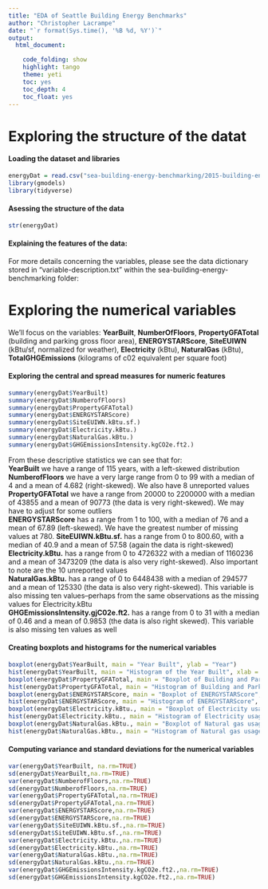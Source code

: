 ```yaml
---
title: "EDA of Seattle Building Energy Benchmarks"
author: "Christopher Lacrampe"
date: "`r format(Sys.time(), '%B %d, %Y')`"
output: 
  html_document:

    code_folding: show
    highlight: tango
    theme: yeti
    toc: yes
    toc_depth: 4
    toc_float: yes
---
```


# Exploring the structure of the datat

#### Loading the dataset and libraries

```r
energyDat = read.csv("sea-building-energy-benchmarking/2015-building-energy-benchmarking.csv")
library(gmodels)
library(tidyverse)
```

#### Asessing the structure of the data

```r
str(energyDat)
```

#### Explaining the features of the data:

For more details concerning the variables, please see the data dictionary stored in "variable-description.txt" within the sea-building-energy-benchmarking folder:

# Exploring the numerical variables
We'll focus on the variables: **YearBuilt**, **NumberOfFloors**, **PropertyGFATotal** (building and parking gross floor area), **ENERGYSTARScore**, **SiteEUIWN** (kBtu/sf, normalized for weather), **Electricity** (kBtu), **NaturalGas** (kBtu), **TotalGHGEmissions** (kilograms of c02 equivalent per square foot)

#### Exploring the central and spread measures for numeric features

```r
summary(energyDat$YearBuilt)
summary(energyDat$NumberofFloors)
summary(energyDat$PropertyGFATotal)
summary(energyDat$ENERGYSTARScore)
summary(energyDat$SiteEUIWN.kBtu.sf.)
summary(energyDat$Electricity.kBtu.)
summary(energyDat$NaturalGas.kBtu.)
summary(energyDat$GHGEmissionsIntensity.kgCO2e.ft2.)
```

From these descriptive statistics we can see that for:  
**YearBuilt** we have a range of 115 years, with a left-skewed distribution  
**NumberofFloors** we have a very large range from 0 to 99 with a median of 4 and a mean of 4.682 (right-skewed). We also have 8 unreported values  
**PropertyGFATotal** we have a range from 20000 to 2200000 with a median of 43855 and a mean of 90773 (the data is very right-skewed). We may have to adjust for some outliers  
**ENERGYSTARScore** has a range from 1 to 100, with a median of 76 and a mean of 67.89 (left-skewed). We have the greatest number of missing values at 780.
**SiteEUIWN.kBtu.sf.** has a range from 0 to 800.60, with a median of 40.9 and a mean of 57.58 (again the data is right-skewed)  
**Electricity.kBtu.** has a range from 0 to 4726322 with a median of 1160236 and a mean of 3473209 (the data is also very right-skewed). Also important to note are the 10 unreported values  
**NaturalGas.kBtu.** has a range of 0 to 6448438 with a median of 294577 and a mean of 125330 (the data is also very right-skewed). This variable is also missing ten values--perhaps from the same observations as the missing values for Electricity.kBtu  
**GHGEmissionsIntensity.gjC02e.ft2.** has a range from 0 to 31 with a median of 0.46 and a mean of 0.9853 (the data is also right skewed). This variable is also missing ten values as well  

#### Creating boxplots and histograms for the numerical variables  

```r
boxplot(energyDat$YearBuilt, main = "Year Built", ylab = "Year")
hist(energyDat$YearBuilt, main = "Histogram of the Year Built", xlab = "Year")
boxplot(energyDat$PropertyGFATotal, main = "Boxplot of Building and Parking Gross Floor area", ylab = "Total square feet")
hist(energyDat$PropertyGFATotal, main = "Histogram of Building and Parking Gross Floor area", xlab = "Total square feet")
boxplot(energyDat$ENERGYSTARScore, main = "Boxplot of ENERGYSTARScore", ylab = "Score out of 100")
hist(energyDat$ENERGYSTARScore, main = "Histogram of ENERGYSTARScore", xlab = "Score out of 100")
boxplot(energyDat$Electricity.kBtu., main = "Boxplot of Electricity usage", ylab = "kilo Brittish thermal units")
hist(energyDat$Electricity.kBtu., main = "Histogram of Electricity usage", xlab = "kilo Brittish thermal units")
boxplot(energyDat$NaturalGas.kBtu., main = "Boxplot of Natural gas usage", ylab = "kilo Brittish thermal units")
hist(energyDat$NaturalGas.kBtu., main = "Histogram of Natural gas usage", xlab = "kilo Brittish thermal units")
```

#### Computing variance and standard deviations for the numerical variables

```r
var(energyDat$YearBuilt, na.rm=TRUE)
sd(energyDat$YearBuilt,na.rm=TRUE)
var(energyDat$NumberofFloors,na.rm=TRUE)
sd(energyDat$NumberofFloors,na.rm=TRUE)
var(energyDat$PropertyGFATotal,na.rm=TRUE)
sd(energyDat$PropertyGFATotal,na.rm=TRUE)
var(energyDat$ENERGYSTARScore,na.rm=TRUE)
sd(energyDat$ENERGYSTARScore,na.rm=TRUE)
var(energyDat$SiteEUIWN.kBtu.sf.,na.rm=TRUE)
sd(energyDat$SiteEUIWN.kBtu.sf.,na.rm=TRUE)
var(energyDat$Electricity.kBtu.,na.rm=TRUE)
sd(energyDat$Electricity.kBtu.,na.rm=TRUE)
var(energyDat$NaturalGas.kBtu.,na.rm=TRUE)
sd(energyDat$NaturalGas.kBtu.,na.rm=TRUE)
var(energyDat$GHGEmissionsIntensity.kgCO2e.ft2.,na.rm=TRUE)
sd(energyDat$GHGEmissionsIntensity.kgCO2e.ft2.,na.rm=TRUE)
```

